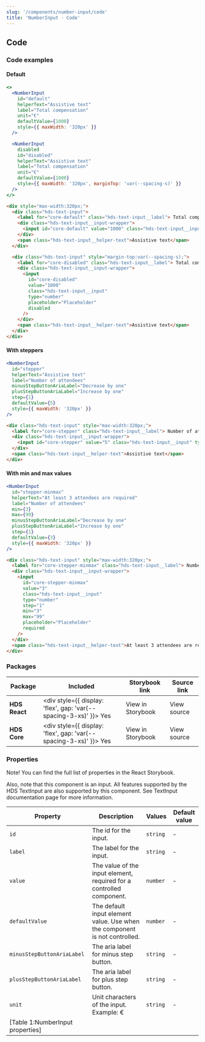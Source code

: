 ```yaml
---
slug: '/components/number-input/code'
title: 'NumberInput - Code'
---
```




## Code

### Code examples

#### Default

<Playground>

```jsx
<>
  <NumberInput
    id="default"
    helperText="Assistive text"
    label="Total compensation"
    unit="€"
    defaultValue={1000}
    style={{ maxWidth: '320px' }}
  />

  <NumberInput
    disabled
    id="disabled"
    helperText="Assistive text"
    label="Total compensation"
    unit="€"
    defaultValue={1000}
    style={{ maxWidth: '320px', marginTop: 'var(--spacing-s)' }}
  />
</>
```

```html
<div style="max-width:320px;">
  <div class="hds-text-input">
    <label for="core-default" class="hds-text-input__label"> Total compensation (€) </label>
    <div class="hds-text-input__input-wrapper">
      <input id="core-default" value="1000" class="hds-text-input__input" type="number" placeholder="Placeholder" />
    </div>
    <span class="hds-text-input__helper-text">Assistive text</span>
  </div>

  <div class="hds-text-input" style="margin-top:var(--spacing-s);">
    <label for="core-disabled" class="hds-text-input__label"> Total compensation (€) </label>
    <div class="hds-text-input__input-wrapper">
      <input
        id="core-disabled"
        value="1000"
        class="hds-text-input__input"
        type="number"
        placeholder="Placeholder"
        disabled
      />
    </div>
    <span class="hds-text-input__helper-text">Assistive text</span>
  </div>
</div>
```

</Playground>

#### With steppers

<Playground>

```jsx
<NumberInput
  id="stepper"
  helperText="Assistive text"
  label="Number of attendees"
  minusStepButtonAriaLabel="Decrease by one"
  plusStepButtonAriaLabel="Increase by one"
  step={1}
  defaultValue={5}
  style={{ maxWidth: '320px' }}
/>
```

```html
<div class="hds-text-input" style="max-width:320px;">
  <label for="core-stepper" class="hds-text-input__label"> Number of attendees </label>
  <div class="hds-text-input__input-wrapper">
    <input id="core-stepper" value="5" class="hds-text-input__input" type="number" step="1" placeholder="Placeholder" />
  </div>
  <span class="hds-text-input__helper-text">Assistive text</span>
</div>
```

</Playground>

#### With min and max values

<Playground>

```jsx
<NumberInput
  id="stepper-minmax"
  helperText="At least 3 attendees are required"
  label="Number of attendees"
  min={3}
  max={99}
  minusStepButtonAriaLabel="Decrease by one"
  plusStepButtonAriaLabel="Increase by one"
  step={1}
  defaultValue={3}
  style={{ maxWidth: '320px' }}
/>
```

```html
<div class="hds-text-input" style="max-width:320px;">
  <label for="core-stepper-minmax" class="hds-text-input__label"> Number of attendees </label>
  <div class="hds-text-input__input-wrapper">
    <input
      id="core-stepper-minmax"
      value="3"
      class="hds-text-input__input"
      type="number"
      step="1"
      min="3"
      max="99"
      placeholder="Placeholder"
      required
    />
  </div>
  <span class="hds-text-input__helper-text">At least 3 attendees are required</span>
</div>
```

</Playground>

### Packages

| Package       | Included                                                                                        | Storybook link                                                                                                      | Source link                                                                                                                                                      |
| ------------- | ----------------------------------------------------------------------------------------------- | ------------------------------------------------------------------------------------------------------------------- | ---------------------------------------------------------------------------------------------------------------------------------------------------------------- |
| **HDS React** | <div style={{ display: 'flex', gap: 'var(--spacing-3-xs)' }}><IconCheckCircleFill /> Yes </div> | <ExternalLink href="/storybook/react/?path=/story/components-numberinput--default">View in Storybook</ExternalLink> | <ExternalLink href="https://github.com/City-of-Helsinki/helsinki-design-system/tree/master/packages/react/src/components/numberInput">View source</ExternalLink> |
| **HDS Core**  | <div style={{ display: 'flex', gap: 'var(--spacing-3-xs)' }}><IconCheckCircleFill /> Yes </div> | <ExternalLink href="/storybook/react/?path=/story/components-numberinput--default">View in Storybook</ExternalLink> | <ExternalLink href="https://github.com/City-of-Helsinki/helsinki-design-system/tree/master/packages/core/src/components/number-input">View source</ExternalLink> |

### Properties

Note! You can find the full list of properties in the <ExternalLink href="/storybook/react/?path=/story/components-numberinput--default">React Storybook.</ExternalLink>

Also, note that this component is an input. All features supported by the HDS TextInput are also supported by this component. See <InternalLink href="/components/text-input">TextInput documentation page</InternalLink> for more information.

| Property                         | Description                                                                | Values   | Default value |
| -------------------------------- | -------------------------------------------------------------------------- | -------- | ------------- |
| `id`                             | The id for the input.                                                      | `string` | -             |
| `label`                          | The label for the input.                                                   | `string` | -             |
| `value`                          | The value of the input element, required for a controlled component.       | `number` | -             |
| `defaultValue`                   | The default input element value. Use when the component is not controlled. | `number` | -             |
| `minusStepButtonAriaLabel`       | The aria label for minus step button.                                      | `string` | -             |
| `plusStepButtonAriaLabel`        | The aria label for plus step button.                                       | `string` | -             |
| `unit`                           | Unit characters of the input. Example: €                                   | `string` | -             |
| [Table 1:NumberInput properties] |
